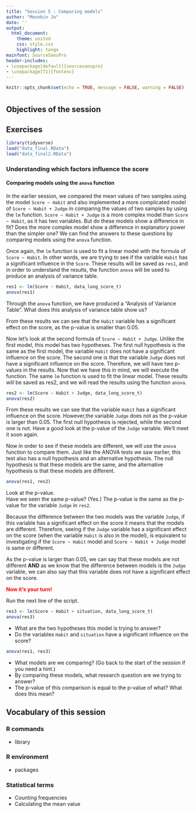 ```yaml
---
title: "Session 5 : Comparing models"
author: "Moonbin Jo"
date: ''
output:
  html_document:
    theme: united
    css: style.css
    highlight: tango
mainfont: SourceSansPro
header-includes:
- \usepackage[default]{sourcesanspro}
- \usepackage[T1]{fontenc}
---
```



```r
knitr::opts_chunk$set(echo = TRUE, message = FALSE, warning = FALSE)
```

# {.tabset .tabset-fade .tabset-pills}

##  Objectives of the session

## Exercises

```r
library(tidyverse)
load("data_final.RData")
load("data_final2.RData")
```

### Understanding which factors influence the score
#### Comparing models using the `anova` function

In the earlier session, we compared the mean values of two samples using the model `Score ~ Habit` and also implemented a more complicated model of `Score ~ Habit + Judge` in comparing the values of two samples by using the `lm` function. `Score ~ Habit + Judge` is a more complex model than `Score ~ Habit`, as it has two variables. But do these models show a difference in fit? Does the more complex model show a difference in explanatory power than the simpler one? We can find the answers to these questions by comparing models using the `anova` function.

Once again, the `lm` function is used to fit a linear model with the formula of `Score ~ Habit`. In other words, we are trying to see if the variable `Habit` has a significant influence in the `Score`. These results will be saved as `res1`, and in order to understand the results, the function `anova` will be used to produce an analysis of variance table.

```r
res1 <- lm(Score ~ Habit, data_long_score_t)
anova(res1)
```

Through the `anova` function, we have produced a "Analysis of Variance Table".
What does this analysis of variance table show us?

From these results we can see that the `Habit` variable has a significant effect on the score, as the p-value is smaller than 0.05. 

Now let's look at the second formula of `Score ~ Habit + Judge`. Unlike the first model, this model has two hypotheses. The first null hypothesis is the same as the first model, the variable `Habit` does not have a significant influence on the score. The second one is that the variable `Judge` does not have a significant influence on the score. Therefore, we will have two p-values in the results. Now that we have this in mind, we will execute the function. The same `lm` function is used to fit the linear model. These results will be saved as res2, and we will read the results using the function `anova`.

```r
res2 <- lm(Score ~ Habit + Judge, data_long_score_t)
anova(res2)
```

From these results we can see that the variable `Habit` has a significant influence on the score. However,the variable `Judge` does not as the p-value is larger than 0.05. The first null hypothesis is rejected, while the second one is not. Have a good look at the p-value of the `Judge` variable. We'll meet it soon again.

Now in order to see if these models are different, we will use the `anova` function to compare them. Just like the ANOVA tests we saw earlier, this test also has a null hypothesis and an alternative hypothesis. The null hypothesis is that these models are the same, and the alternative hypothesis is that these models are different.

```r
anova(res1, res2)
```

Look at the p-value.\
Have we seen the same p-value? (Yes.) The p-value is the same as the p-value for the variable `Judge` in `res2`.

Because the difference between the two models was the variable `Judge`, if this variable has a significant effect on the score it means that the models are different. Therefore, seeing if the `Judge` variable has a significant effect on the score (when the variable `Habit` is also in the model), is equivalent to investigating if the `Score ~ Habit` model and `Score ~ Habit + Judge` model is same or different.

As the p-value is larger than 0.05, we can say that these models are not different **AND** as we know that the difference between models is the `Judge` variable, we can also say that this variable does not have a significant effect on the score.

[**Now it's your turn!**]{style="color:red"}

Run the next line of the script.

```r
res3 <- lm(Score ~ Habit + situation, data_long_score_t)
anova(res3)
```

* What are the two hypotheses this model is trying to answer?
* Do the variables `Habit` and `situation` have a significant influence on the score?

```r
anova(res1, res3)
```

* What models are we comparing? (Go back to the start of the session if you need a hint.)
* By comparing these models, what research question are we trying to answer?
* The p-value of this comparison is equal to the p-value of what? What does this mean?

## Vocabulary of this session

### R commands
- library

### R environment
- packages

### Statistical terms
- Counting frequencies
- Calculating the mean value

